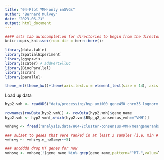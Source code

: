 ```yaml
---
title: "04-Plot VMH-only nnSVGs"
author: "Bernard Mulvey"
date: "2023-06-23"
output: html_document
---
```


```r
#### sets tab autocompletion for directories to begin from the directory containing the .Rproj session, instead of the script's directory if different
knitr::opts_knit$set(root.dir = here::here())

library(data.table)
library(SpatialExperiment)
library(ggspavis)
library(scater) # addPerCellQC
library(BiocParallel)
library(scran)
library(parallel)

theme_set(theme_bw()+theme(axis.text.x = element_text(size = 14), axis.title.x = element_text(size = 16), axis.text.y = element_text(size = 14), axis.title.y = element_text(size =16), plot.title = element_text(size = 20,hjust=0.5), strip.text = element_text(size=18), legend.text = element_text(size=10), legend.title = element_text(size=11,hjust=0.5)))
```

Load up data
```r
hyp2.vmh <- readRDS("data/processing/hyp_umi600_gene450_chrm35_lognorm_061323_HarmonyBSpc-q2VMH_rowname-key.RDS")

rownames(rowData(hyp2.vmh)) <- rowData(hyp2.vmh)$gene_name
hyp2.vmh <- hyp2.vmh[,which(hyp2.vmh$BSp_q2_consensus_vmh=="VMH")]

vmhsvg <- fread("analysis/data/H04-2cluster-consensus-VMH/meangeneranks_nnSVG_samplewise_n3s0.5_VMHspotsonly.txt")

### subset to genes that were ranked in at least 3 samples (i.e. min # of samples in the smallest group by sex (males))
vmhsvg <- vmhsvg[n_naSamps<=5]

### anddddd drop MT genes for now
vmhsvg <- vmhsvg[!(gene_name %in% grep(gene_name,pattern="^MT-",value=T))]
```


```r










```
